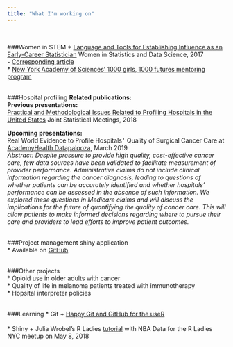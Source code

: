 ```yaml
---
title: "What I'm working on"
---
```

<br>
<link rel="stylesheet" href="styles.css" type="text/css">
<link rel="stylesheet" href="fonts/academicons.min.css"/>

###Women in STEM
* [Language and Tools for Establishing Influence as an Early-Career Statistician](https://ww2.amstat.org/meetings/wsds/2017/onlineprogram/AbstractDetails.cfm?AbstractID=303802) Women in Statistics and Data Science, 2017  
    - [Corresponding article](http://magazine.amstat.org/blog/2018/05/01/earlycareertools/)  
* [New York Academy of Sciences' 1000 girls, 1000 futures mentoring program](http://magazine.amstat.org/blog/2018/11/01/1000-girls-1000-futures/?utm_source=informz&utm_medium=email&utm_campaign=amstatnews&_zs=UvcOe1&_zl=vBfH5)  
<br>

###Hospital profiling
<b>Related publications: </b>  
<b>Previous presentations: </b>  
[Practical and Methodological Issues Related to Profiling Hospitals in the United States](https://ww2.amstat.org/meetings/jsm/2018/onlineprogram/ActivityDetails.cfm?SessionID=215548) Joint Statistical Meetings, 2018  

<b> Upcoming presentations: </b>  
Real World Evidence to Profile Hospitals`’` Quality of Surgical Cancer Care at [AcademyHealth Datapalooza](https://www.academyhealth.org/events/site/2019-health-datapalooza), March 2019   
<i> Abstract: Despite pressure to provide high quality, cost-effective cancer care, few data sources have been validated to facilitate measurement of provider performance. Administrative claims do not include clinical information regarding the cancer diagnosis, leading to questions of whether patients can be accurately identified and whether hospitals’ performance can be assessed in the absence of such information. We explored these questions in Medicare claims and will discuss the implications for the future of quantifying the quality of cancer care. This will allow patients to make informed decisions regarding where to pursue their care and providers to lead efforts to improve patient outcomes. 
</i><br><br>

###Project management shiny application  
* Available on [GitHub](https://github.mskcc.org/laveryj/Project-Management-Shiny-App)
<br><br>

###Other projects  
* Opioid use in older adults with cancer  
* Quality of life in melanoma patients treated with immunotherapy  
* Hopsital interpreter policies  
<br>

###Learning
* Git
    + [Happy Git and GitHub for the useR](http://happygitwithr.com/)  
<br>
* Shiny
    + Julia Wrobel's R Ladies [tutorial](http://juliawrobel.com/tutorials/shiny_tutorial_nba.html) with NBA Data for the R Ladies NYC meetup on May 8, 2018  